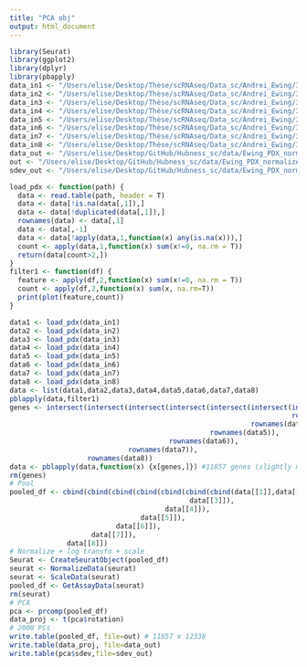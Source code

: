 ```yaml
---
title: "PCA obj"
output: html_document
---
```


```r
library(Seurat)
library(ggplot2)
library(dplyr)
library(pbapply)
data_in1 <- "/Users/elise/Desktop/Thèse/scRNAseq/Data_sc/Andrei_Ewing/3_normalized_pooled/pdx184_nufp.txt"
data_in2 <- "/Users/elise/Desktop/Thèse/scRNAseq/Data_sc/Andrei_Ewing/3_normalized_pooled/pdx352_nufp.txt"
data_in3 <- "/Users/elise/Desktop/Thèse/scRNAseq/Data_sc/Andrei_Ewing/3_normalized_pooled/pdx471_nufp.txt"
data_in4 <- "/Users/elise/Desktop/Thèse/scRNAseq/Data_sc/Andrei_Ewing/3_normalized_pooled/pdx856_nufp.txt"
data_in5 <- "/Users/elise/Desktop/Thèse/scRNAseq/Data_sc/Andrei_Ewing/3_normalized_pooled/pdx857_nufp.txt"
data_in6 <- "/Users/elise/Desktop/Thèse/scRNAseq/Data_sc/Andrei_Ewing/3_normalized_pooled/pdx861_nufp.txt"
data_in7 <- "/Users/elise/Desktop/Thèse/scRNAseq/Data_sc/Andrei_Ewing/3_normalized_pooled/pdx1057_nufp.txt"
data_in8 <- "/Users/elise/Desktop/Thèse/scRNAseq/Data_sc/Andrei_Ewing/3_normalized_pooled/pdx1058_nufp.txt"
data_out <- "/Users/elise/Desktop/GitHub/Hubness_sc/data/Ewing_PDX_normalized/pdx3_pca_readyforhubness.txt"
out <- "/Users/elise/Desktop/GitHub/Hubness_sc/data/Ewing_PDX_normalized/pdx3_merged.txt"
sdev_out <- "/Users/elise/Desktop/GitHub/Hubness_sc/data/Ewing_PDX_normalized/pdx3_pca_sdev.txt"
```

```r
load_pdx <- function(path) {
  data <- read.table(path, header = T)
  data <- data[!is.na(data[,1]),]
  data <- data[!duplicated(data[,1]),]
  rownames(data) <- data[,1]
  data <- data[,-1]
  data <- data[!apply(data,1,function(x) any(is.na(x))),]
  count <- apply(data,1,function(x) sum(x!=0, na.rm = T))
  return(data[count>2,])
}
filter1 <- function(df) {
  feature <- apply(df,2,function(x) sum(x!=0, na.rm = T))
  count <- apply(df,2,function(x) sum(x, na.rm=T))
  print(plot(feature,count))
}
```

```r
data1 <- load_pdx(data_in1)
data2 <- load_pdx(data_in2)
data3 <- load_pdx(data_in3)
data4 <- load_pdx(data_in4)
data5 <- load_pdx(data_in5)
data6 <- load_pdx(data_in6)
data7 <- load_pdx(data_in7)
data8 <- load_pdx(data_in8)
data <- list(data1,data2,data3,data4,data5,data6,data7,data8)
pblapply(data,filter1)
genes <- intersect(intersect(intersect(intersect(intersect(intersect(intersect(rownames(data1),rownames(data2)),
                                                                     rownames(data3)),
                                                           rownames(data4)),
                                                 rownames(data5)),
                                       rownames(data6)),
                             rownames(data7)),
                   rownames(data8))
data <- pblapply(data,function(x) {x[genes,]}) #11857 genes (slightly more than PDX1 11288)
rm(genes)
# Pool
pooled_df <- cbind(cbind(cbind(cbind(cbind(cbind(cbind(data[[1]],data[[2]]),
                                            data[[3]]),
                                      data[[4]]),
                                data[[5]]),
                          data[[6]]),
                    data[[7]]),
              data[[8]])
# Normalize + log transfo + scale
Seurat <- CreateSeuratObject(pooled_df)
seurat <- NormalizeData(seurat)
seurat <- ScaleData(seurat)
pooled_df <- GetAssayData(seurat)
rm(seurat)
# PCA
pca <- prcomp(pooled_df)
data_proj <- t(pca$rotation)
# 2000 PCs
write.table(pooled_df, file=out) # 11857 x 12338
write.table(data_proj, file=data_out)
write.table(pca$sdev,file=sdev_out)
```
